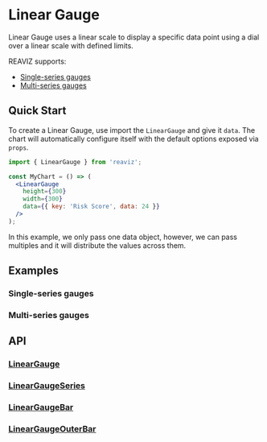 
<Meta of={LinearGaugeSingleSeriesStory} />
<Meta of={LinearGaugeMultiSeriesStory} />

# Linear Gauge

Linear Gauge uses a linear scale to display a specific data point using a dial over a linear scale with defined limits.

REAVIZ supports:

- [Single-series gauges](/docs/charts/linear-gauge#single-series-gauges)
- [Multi-series gauges](/docs/charts/linear-gauge#multi-series-gauges)

## Quick Start
To create a Linear Gauge, use import the `LinearGauge` and give it `data`. The chart
will automatically configure itself with the default options exposed via `props`.

```jsx
import { LinearGauge } from 'reaviz';

const MyChart = () => (
  <LinearGauge
    height={300}
    width={300}
    data={{ key: 'Risk Score', data: 24 }}
  />
);
```

In this example, we only pass one data object, however, we can pass multiples and it will
distribute the values across them.

## Examples

### Single-series gauges
<ToggleCanvas of={LinearGaugeSingleSeriesStory.Simple} storybook="charts-gauge-linear-single-series--simple" />

### Multi-series gauges
<ToggleCanvas of={LinearGaugeMultiSeriesStory._Simple} storybook="charts-gauge-linear-multi-series--simple" />

## API
### [LinearGauge](https://github.com/reaviz/reaviz/blob/master/src/LinearGauge/LinearGauge.tsx)
<PropsTable name="LinearGauge" />

### [LinearGaugeSeries](https://github.com/reaviz/reaviz/blob/master/src/LinearGauge/LinearGaugeSeries.tsx)
<PropsTable name="LinearGaugeSeries" />

### [LinearGaugeBar](https://github.com/reaviz/reaviz/blob/master/src/LinearGauge/LinearGaugeBar.tsx)
<PropsTable name="LinearGaugeBar" />

### [LinearGaugeOuterBar](https://github.com/reaviz/reaviz/blob/master/src/LinearGauge/LinearGaugeOuterBar.tsx)
<PropsTable name="LinearGaugeOuterBar" />
